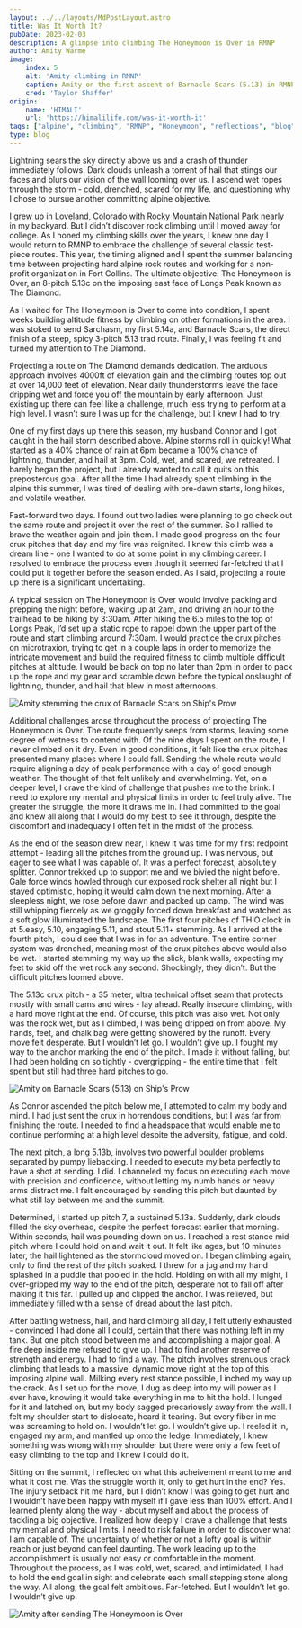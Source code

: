 ```yaml
---
layout: ../../layouts/MdPostLayout.astro
title: Was It Worth It?
pubDate: 2023-02-03
description: A glimpse into climbing The Honeymoon is Over in RMNP
author: Amity Warme
image:
    index: 5 
    alt: 'Amity climbing in RMNP'
    caption: Amity on the first ascent of Barnacle Scars (5.13) in RMNP.
    cred: 'Taylor Shaffer'
origin: 
    name: 'HIMALI'
    url: 'https://himalilife.com/was-it-worth-it'
tags: ["alpine", "climbing", "RMNP", "Honeymoon", "reflections", "blog"]
type: blog
---
```

  
Lightning sears the sky directly above us and a crash of thunder immediately follows. Dark clouds unleash a torrent of hail that stings our faces and blurs our vision of the wall looming over us. I ascend wet ropes through the storm - cold, drenched, scared for my life, and questioning why I chose to pursue another committing alpine objective.  
  
I grew up in Loveland, Colorado with Rocky Mountain National Park nearly in my backyard. But I didn’t discover rock climbing until I moved away for college. As I honed my climbing skills over the years, I knew one day I would return to RMNP to embrace the challenge of several classic test-piece routes. This year, the timing aligned and I spent the summer balancing time between projecting hard alpine rock routes and working for a non-profit organization in Fort Collins. The ultimate objective: The Honeymoon is Over, an 8-pitch 5.13c on the imposing east face of Longs Peak known as The Diamond.  
  
As I waited for The Honeymoon is Over to come into condition, I spent weeks building altitude fitness by climbing on other formations in the area. I was stoked to send Sarchasm, my first 5.14a, and Barnacle Scars, the direct finish of a steep, spicy 3-pitch 5.13 trad route. Finally, I was feeling fit and turned my attention to The Diamond.  
  
Projecting a route on The Diamond demands dedication. The arduous approach involves 4000ft of elevation gain and the climbing routes top out at over 14,000 feet of elevation. Near daily thunderstorms leave the face dripping wet and force you off the mountain by early afternoon. Just existing up there can feel like a challenge, much less trying to perform at a high level. I wasn’t sure I was up for the challenge, but I knew I had to try.  
  
One of my first days up there this season, my husband Connor and I got caught in the hail storm described above. Alpine storms roll in quickly! What started as a 40% chance of rain at 6pm became a 100% chance of lightning, thunder, and hail at 3pm. Cold, wet, and scared, we retreated. I barely began the project, but I already wanted to call it quits on this preposterous goal. After all the time I had already spent climbing in the alpine this summer, I was tired of dealing with pre-dawn starts, long hikes, and volatile weather.  
  
Fast-forward two days. I found out two ladies were planning to go check out the same route and project it over the rest of the summer. So I rallied to brave the weather again and join them. I made good progress on the four crux pitches that day and my fire was reignited. I knew this climb was a dream line - one I wanted to do at some point in my climbing career. I resolved to embrace the process even though it seemed far-fetched that I could put it together before the season ended. As I said, projecting a route up there is a significant undertaking.  
  
A typical session on The Honeymoon is Over would involve packing and prepping the night before, waking up at 2am, and driving an hour to the trailhead to be hiking by 3:30am. After hiking the 6.5 miles to the top of Longs Peak, I’d set up a static rope to rappel down the upper part of the route and start climbing around 7:30am. I would practice the crux pitches on microtraxion, trying to get in a couple laps in order to memorize the intricate movement and build the required fitness to climb multiple difficult pitches at altitude. I would be back on top no later than 2pm in order to pack up the rope and my gear and scramble down before the typical onslaught of lightning, thunder, and hail that blew in most afternoons.

<img src={barnacle} alt="Amity stemming the crux of Barnacle Scars on Ship's Prow" />
  
Additional challenges arose throughout the process of projecting The Honeymoon is Over. The route frequently seeps from storms, leaving some degree of wetness to contend with. Of the nine days I spent on the route, I never climbed on it dry. Even in good conditions, it felt like the crux pitches presented many places where I could fall. Sending the whole route would require aligning a day of peak performance with a day of good enough weather. The thought of that felt unlikely and overwhelming. Yet, on a deeper level, I crave the kind of challenge that pushes me to the brink. I need to explore my mental and physical limits in order to feel truly alive. The greater the struggle, the more it draws me in. I had committed to the goal and knew all along that I would do my best to see it through, despite the discomfort and inadequacy I often felt in the midst of the process.  
  
As the end of the season drew near, I knew it was time for my first redpoint attempt - leading all the pitches from the ground up. I was nervous, but eager to see what I was capable of. It was a perfect forecast, absolutely splitter. Connor trekked up to support me and we bivied the night before. Gale force winds howled through our exposed rock shelter all night but I stayed optimistic, hoping it would calm down the next morning. After a sleepless night, we rose before dawn and packed up camp. The wind was still whipping fiercely as we groggily forced down breakfast and watched as a soft glow illuminated the landscape. The first four pitches of THIO clock in at 5.easy, 5.10, engaging 5.11, and stout 5.11+ stemming. As I arrived at the fourth pitch, I could see that I was in for an adventure. The entire corner system was drenched, meaning most of the crux pitches above would also be wet. I started stemming my way up the slick, blank walls, expecting my feet to skid off the wet rock any second. Shockingly, they didn’t. But the difficult pitches loomed above.  
  
The 5.13c crux pitch - a 35 meter, ultra technical offset seam that protects mostly with small cams and wires - lay ahead. Really insecure climbing, with a hard move right at the end. Of course, this pitch was also wet. Not only was the rock wet, but as I climbed, I was being dripped on from above. My hands, feet, and chalk bag were getting showered by the runoff. Every move felt desperate. But I wouldn’t let go. I wouldn’t give up. I fought my way to the anchor marking the end of the pitch. I made it without falling, but I had been holding on so tightly - overgripping - the entire time that I felt spent but still had three hard pitches to go. 

<img src={barn1} alt="Amity on Barnacle Scars (5.13) on Ship's Prow" />
  
As Connor ascended the pitch below me, I attempted to calm my body and mind. I had just sent the crux in horrendous conditions, but I was far from finishing the route. I needed to find a headspace that would enable me to continue performing at a high level despite the adversity, fatigue, and cold.  
  
The next pitch, a long 5.13b, involves two powerful boulder problems separated by pumpy liebacking. I needed to execute my beta perfectly to have a shot at sending. I did. I channeled my focus on executing each move with precision and confidence, without letting my numb hands or heavy arms distract me. I felt encouraged by sending this pitch but daunted by what still lay between me and the summit.  
  
Determined, I started up pitch 7, a sustained 5.13a. Suddenly, dark clouds filled the sky overhead, despite the perfect forecast earlier that morning. Within seconds, hail was pounding down on us. I reached a rest stance mid-pitch where I could hold on and wait it out. It felt like ages, but 10 minutes later, the hail lightened as the stormcloud moved on. I began climbing again, only to find the rest of the pitch soaked. I threw for a jug and my hand splashed in a puddle that pooled in the hold. Holding on with all my might, I over-gripped my way to the end of the pitch, desperate not to fall off after making it this far. I pulled up and clipped the anchor. I was relieved, but immediately filled with a sense of dread about the last pitch.  
  
After battling wetness, hail, and hard climbing all day, I felt utterly exhausted - convinced I had done all I could, certain that there was nothing left in my tank. But one pitch stood between me and accomplishing a major goal. A fire deep inside me refused to give up. I had to find another reserve of strength and energy. I had to find a way. The pitch involves strenuous crack climbing that leads to a massive, dynamic move right at the top of this imposing alpine wall. Milking every rest stance possible, I inched my way up the crack. As I set up for the move, I dug as deep into my will power as I ever have, knowing it would take everything in me to hit the hold. I lunged for it and latched on, but my body sagged precariously away from the wall. I felt my shoulder start to dislocate, heard it tearing. But every fiber in me was screaming to hold on. I wouldn’t let go. I wouldn’t give up. I reeled it in, engaged my arm, and mantled up onto the ledge. Immediately, I knew something was wrong with my shoulder but there were only a few feet of easy climbing to the top and I knew I could do it.  
  
Sitting on the summit, I reflected on what this acheivement meant to me and what it cost me. Was the struggle worth it, only to get hurt in the end? Yes. The injury setback hit me hard, but I didn’t know I was going to get hurt and I wouldn’t have been happy with myself if I gave less than 100% effort. And I learned plenty along the way - about myself and about the process of tackling a big objective. I realized how deeply I crave a challenge that tests my mental and physical limits. I need to risk failure in order to discover what I am capable of. The uncertainty of whether or not a lofty goal is within reach or just beyond can feel daunting. The work leading up to the accomplishment is usually not easy or comfortable in the moment. Throughout the process, as I was cold, wet, scared, and intimidated, I had to hold the end goal in sight and celebrate each small stepping stone along the way. All along, the goal felt ambitious. Far-fetched. But I wouldn’t let go. I wouldn’t give up.  

<img src={honey} alt="Amity after sending The Honeymoon is Over" />